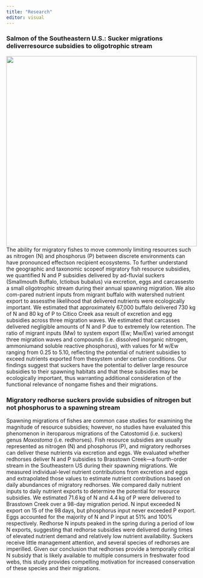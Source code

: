 ```yaml
---
title: "Research"
editor: visual
---
```


### Salmon of the Southeastern U.S.: Sucker migrations deliverresource subsidies to oligotrophic stream

![](whiteetal2023_fig.png){style="float:left; margin-right: 20px;" width="504"}The ability for migratory fishes to move commonly limiting resources such as nitrogen (N) and phosphorus (P) between discrete environments can have pronounced effectson recipient ecosystems. To further understand the geographic and taxonomic scopeof migratory fish resource subsidies, we quantified N and P subsidies delivered by ad-fluvial suckers (Smallmouth Buffalo, Ictiobus bubalus) via excretion, eggs and carcassesto a small oligotrophic stream during their annual spawning migration. We also com-pared nutrient inputs from migrant buffalo with watershed nutrient export to assessthe likelihood that delivered nutrients were ecologically important. We estimated that approximately 67,000 buffalo delivered 730 kg of N and 80 kg of P to Citico Creek asa result of excretion and egg subsidies across three migration waves. We estimated that carcasses delivered negligible amounts of N and P due to extremely low retention. The ratio of migrant inputs (Mw) to system export (Ew; Mw/Ew) varied amongst three migration waves and compounds (i.e. dissolved inorganic nitrogen, ammoniumand soluble reactive phosphorus), with values for M w/Ew ranging from 0.25 to 5.10, reflecting the potential of nutrient subsidies to exceed nutrients exported from thesystem under certain conditions. Our findings suggest that suckers have the potential to deliver large resource subsidies to their spawning habitats and that these subsidies may be ecologically important, thus warranting additional consideration of the functional relevance of nongame fishes and their migrations.

### Migratory redhorse suckers provide subsidies of nitrogen but not phosphorus to a spawning stream

Spawning migrations of fishes are common case studies for examining the magnitude of resource subsidies; however, no studies have evaluated this phenomenon in iteroparous migrations of the Catostomid (i.e. suckers) genus *Moxostoma* (i.e. redhorses). Fish resource subsidies are usually represented as nitrogen (N) and phosphorus (P), and migratory redhorses can deliver these nutrients via excretion and eggs. We evaluated whether redhorses deliver N and P subsidies to Brasstown Creek—a fourth-order stream in the Southeastern US during their spawning migrations. We measured individual-level nutrient contributions from excretion and eggs and extrapolated those values to estimate nutrient contributions based on daily abundances of migratory redhorses. We compared daily nutrient inputs to daily nutrient exports to determine the potential for resource subsidies. We estimated 71.6 kg of N and 4.4 kg of P were delivered to Brasstown Creek over a 98-day migration period. N input exceeded N export on 15 of the 98 days, but phosphorus input never exceeded P export. Eggs accounted for the majority of N and P input at 51% and 100% respectively. Redhorse N inputs peaked in the spring during a period of low N exports, suggesting that redhorse subsidies were delivered during times of elevated nutrient demand and relatively low nutrient availability. Suckers receive little management attention, and several species of redhorses are imperilled. Given our conclusion that redhorses provide a temporally critical N subsidy that is likely available to multiple consumers in freshwater food webs, this study provides compelling motivation for increased conservation of these species and their migrations.
